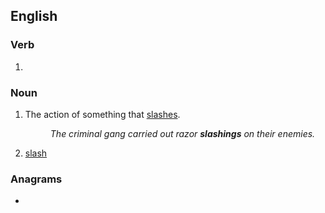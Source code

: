 ==English==

===Verb===
{{head|en|verb form}}

# {{present participle of|en|slash|nocat=1}}

===Noun===
{{en-noun|~}}

# The action of something that [[slash]]es.
#: ''The criminal gang carried out razor '''slashings''' on their enemies.''
# {{lb|en|forestry|in the plural}} [[slash]] {{qualifier|woody debris}}

===Anagrams===
* {{anagrams|en|a=aghilnss|Singhals|ashlings|hassling|lashings|slangish}}